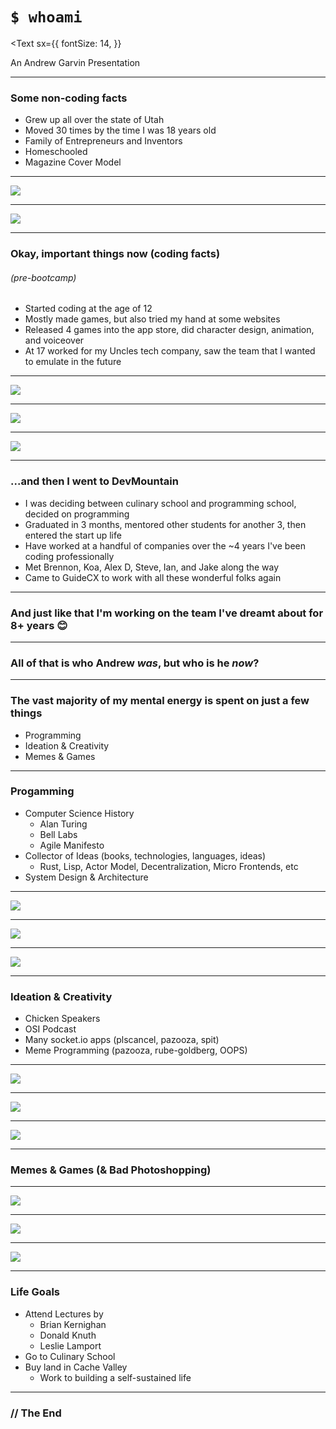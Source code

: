 

<Text color="lime">

# `$ whoami`

</Text>

<Text
  sx={{
    fontSize: 14,
  }}
>
  An Andrew Garvin Presentation
</Text>

---

### Some non-coding facts

- Grew up all over the state of Utah
- Moved 30 times by the time I was 18 years old
- Family of Entrepreneurs and Inventors
- Homeschooled
- Magazine Cover Model

---

<img src={CVM} />

---

<img src={CacheValley} />

---

### Okay, important things now (coding facts)

###### (pre-bootcamp)

- Started coding at the age of 12
- Mostly made games, but also tried my hand at some websites
- Released 4 games into the app store, did character design, animation, and voiceover
- At 17 worked for my Uncles tech company, saw the team that I wanted to emulate in the future

---

<img src={Snippet} />

---

<img src={FirstSite} />

---

<img src={TinyBroz} />

---

### ...and then I went to DevMountain

- I was deciding between culinary school and programming school, decided on programming
- Graduated in 3 months, mentored other students for another 3, then entered the start up life
- Have worked at a handful of companies over the ~4 years I've been coding professionally
- Met Brennon, Koa, Alex D, Steve, Ian, and Jake along the way
- Came to GuideCX to work with all these wonderful folks again

---

### And just like that I'm working on the team I've dreamt about for 8+ years 😊

---

### All of that is who Andrew <em>was</em>, but who is he <em>now</em>?

---

### The vast majority of my mental energy is spent on just a few things

- Programming
- Ideation & Creativity
- Memes & Games

---

### Progamming

- Computer Science History
  - Alan Turing
  - Bell Labs
  - Agile Manifesto
- Collector of Ideas (books, technologies, languages, ideas)
  - Rust, Lisp, Actor Model, Decentralization, Micro Frontends, etc
- System Design & Architecture

---

<img src={AlanTuring} />

---

<img src={BellLabs} />

---

<img src={AgileManifesto} />

---

### Ideation & Creativity

- Chicken Speakers
- OSI Podcast
- Many socket.io apps (plscancel, pazooza, spit)
- Meme Programming (pazooza, rube-goldberg, OOPS)

---

<img src={ChickenSpeakers} />

---

<img src={OOPS} />

---

<img src={OOPSCode} />

---

### Memes & Games (& Bad Photoshopping)

---

<img src={CSPHaws} />

---

<img src={TeamPluto} />

---

<img src={Portraits} />

---

### Life Goals 

- Attend Lectures by
  - Brian Kernighan
  - Donald Knuth
  - Leslie Lamport
- Go to Culinary School
- Buy land in Cache Valley
  - Work to building a self-sustained life

---

### // The End